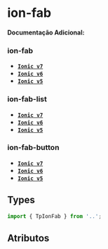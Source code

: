 
<Meta of={fabButtonStories} />

# ion-fab

**Documentação Adicional:**

### ion-fab

- **[`Ionic v7`](https://ionicframework.com/docs/api/fab)**
- **[`Ionic v6`](https://ionicframework.com/docs/v6/api/fab)**
- **[`Ionic v5`](https://ionicframework.com/docs/v5/api/fab)**

### ion-fab-list

- **[`Ionic v7`](https://ionicframework.com/docs/api/fab-list)**
- **[`Ionic v6`](https://ionicframework.com/docs/v6/api/fab-list)**
- **[`Ionic v5`](https://ionicframework.com/docs/v5/api/fab-list)**

### ion-fab-button

- **[`Ionic v7`](https://ionicframework.com/docs/api/fab-button)**
- **[`Ionic v6`](https://ionicframework.com/docs/v6/api/fab-button)**
- **[`Ionic v5`](https://ionicframework.com/docs/v5/api/fab-button)**

## Types

```ts
import { TpIonFab } from '..';
```

## Atributos

<Canvas of={fabButtonStories.Default} />

<Controls of={fabButtonStories.Default} />
